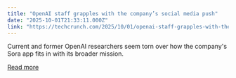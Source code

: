 ```yaml
---
title: "OpenAI staff grapples with the company’s social media push"
date: "2025-10-01T21:33:11.000Z"
link: "https://techcrunch.com/2025/10/01/openai-staff-grapples-with-the-companys-social-media-push/"
---
```


Current and former OpenAI researchers seem torn over how the company's Sora app fits in with its broader mission.

[Read more](https://techcrunch.com/2025/10/01/openai-staff-grapples-with-the-companys-social-media-push/)
